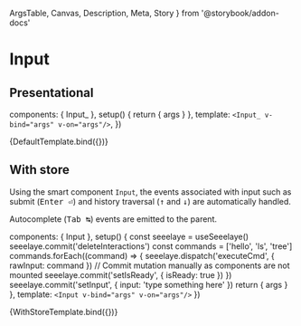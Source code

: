   ArgsTable,
  Canvas,
  Description,
  Meta,
  Story
} from '@storybook/addon-docs'



<Meta
  title="Elements/Input"
  component={Input_}/>

# Input

## Presentational

<Description of={Input_}/>

  components: { Input_ },
  setup() {
    return { args }
  },
  template: `
    <Input_
      v-bind="args"
      v-on="args"/>
  `,
})

<Canvas>
  <Story
    name="Default"
    argTypes={{
      'update:modelValue': {
        description: 'emitted when the `modelValue` prop changes; This is useful for `v-model` bindings.',
        table: { type: { summary: 'string' } },
        action: 'update:modelValue',
      },
      enter: {
        description: 'emitted when Enter is pressed',
        action: 'enter',
      },
      arrowUp: {
        description: 'emitted when Arrow Up is pressed',
        action: 'arrowUp',
      },
      arrowDown: {
        description: 'emitted when Arrow Down is pressed',
        action: 'arrowDown',
      },
      tab: {
        description: 'emitted when Tab is pressed',
        action: 'tab',
      }
    }}
    args={{
      modelValue: 'type something here'
    }}>
    {DefaultTemplate.bind({})}
  </Story>
</Canvas>

<ArgsTable story="Default"/>

## With store

Using the smart component `Input`, the events associated with input such as
submit (<kbd>Enter ⏎</kbd>) and history traversal (<kbd>↑</kbd> and <kbd>↓</kbd>) are automatically
handled.

Autocomplete (<kbd>Tab ↹</kbd>) events are emitted to the parent.

  components: { Input },
  setup() {
    const seeelaye = useSeeelaye()
    seeelaye.commit('deleteInteractions')
    const commands = ['hello', 'ls', 'tree']
    commands.forEach((command) => {
      seeelaye.dispatch('executeCmd', { rawInput: command })
      // Commit mutation manually as components are not mounted
      seeelaye.commit('setIsReady', { isReady: true })
    })
    seeelaye.commit('setInput', { input: 'type something here' })
    return { args }
  },
  template: `
    <Input
      v-bind="args"
      v-on="args"/>
  `
})

<Canvas>
  <Story
    name="With Store"
    argTypes={{
      autocomplete: {
        description: 'emitted when Tab is pressed to autocomplete the command',
        action: 'autocomplete',
      },
      error: {
        description: 'emitted when either end of history traversal is reached',
        action: 'error',
      }
    }}>
    {WithStoreTemplate.bind({})}
  </Story>
</Canvas>
